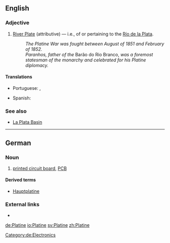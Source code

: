{{also|platine|platiné}}
==English==

===Adjective===
{{en-adj|-}}

# [[River Plate]] (attributive) — i.e., of or pertaining to the [[Río de la Plata]].
#: ''The Platine War was fought between August of 1851 and February of 1852.''
#: ''Paranhos, father of the'' Barão do Rio Branco, ''was a foremost statesman of the monarchy and celebrated for his Platine diplomacy.''

====Translations====
{{trans-top|of or from River Plate}}
* Portuguese: {{t|pt|platense}}, {{t|pt|rio-platense}}
{{trans-mid}}
* Spanish: {{t+|es|rioplatense}}
{{trans-bottom}}

===See also===
* [[w:La Plata Basin|La Plata Basin]]

----

==German==
{{wikipedia|lang=de}}

===Noun===
{{de-noun|f||Platinen}}

# [[printed circuit board]], [[PCB]]

====Derived terms====
* [[Hauptplatine]] {{g|f}}

===External links===
* {{R:Duden}}

[[Category:de:Electronics]]

[[de:Platine]]
[[io:Platine]]
[[sv:Platine]]
[[zh:Platine]]